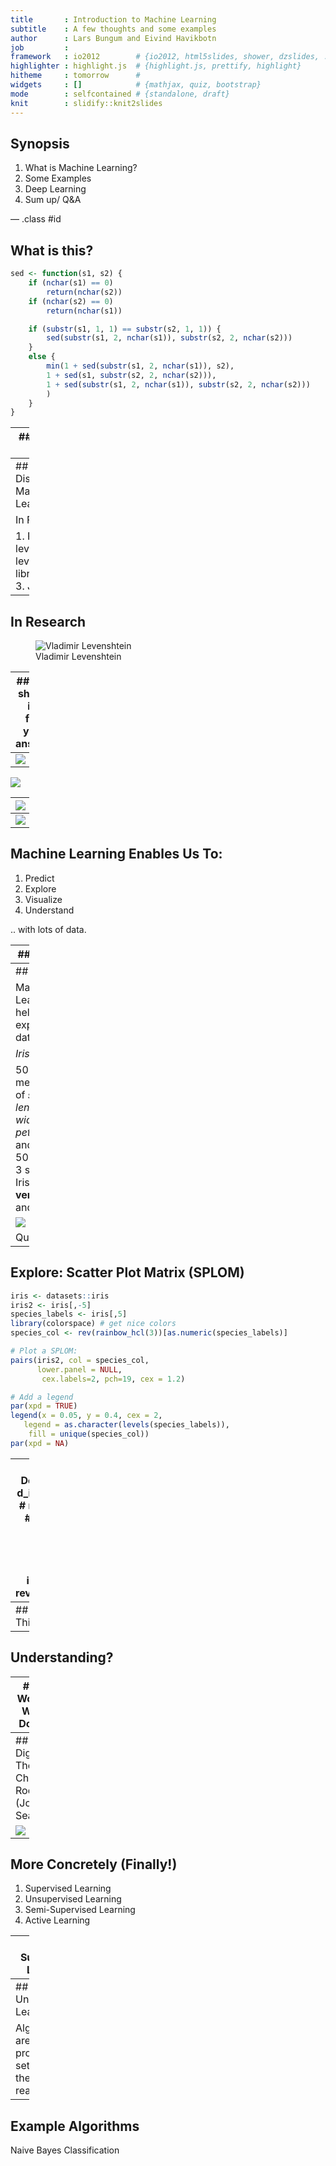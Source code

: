 ```yaml
---
title       : Introduction to Machine Learning
subtitle    : A few thoughts and some examples
author      : Lars Bungum and Eivind Havikbotn
job         : 
framework   : io2012        # {io2012, html5slides, shower, dzslides, ...}
highlighter : highlight.js  # {highlight.js, prettify, highlight}
hitheme     : tomorrow      # 
widgets     : []            # {mathjax, quiz, bootstrap}
mode        : selfcontained # {standalone, draft}
knit        : slidify::knit2slides
---
```


## Synopsis

1. What is Machine Learning? 
2. Some Examples
3. Deep Learning
4. Sum up/ Q&A

--- .class #id 

## What is this?


```r
sed <- function(s1, s2) {
    if (nchar(s1) == 0)
        return(nchar(s2))
    if (nchar(s2) == 0)
        return(nchar(s1))

    if (substr(s1, 1, 1) == substr(s2, 1, 1)) {
        sed(substr(s1, 2, nchar(s1)), substr(s2, 2, nchar(s2)))
    }
    else {
        min(1 + sed(substr(s1, 2, nchar(s1)), s2),
        1 + sed(s1, substr(s2, 2, nchar(s2))),
        1 + sed(substr(s1, 2, nchar(s1)), substr(s2, 2, nchar(s2)))
        )
    }
}
```

--- 
## Levenshtein Distance!

![Vladimir Levenshtein](vova.jpg)

```r

sed("lars", "lasse")
sed("lars", "lauritz")

```

---
## Levenshtein Distance = Machine Learning

In Frameworks:

1. Python: from leven import levenshtein
2. R: library(stringdist)
3. Java: weka 

---
## In Research

![Vladimir Levenshtein](levresearch.PNG)

---
## As you shout out in the forest, you are answered!

![](venn1.png)

---
![](venn2.jpg)

---
![](venn3.png)

---
![](venn4.png)

---
![](venn5.jpg)

---
## Machine Learning Enables Us To:

1. Predict
2. Explore
3. Visualize
4. Understand

.. with lots of data.

---
## Prediction

Prediction ranges from predicting classes, binary or multiclass, i.e., "should I stay or should I go" vs. "when should I go", if the potential times are discrete.  If they are continuous, we have a regression problem.

A lot (but not arbitrarily much!) context can be taken into account when making these predictions.

Example:
* Objective: "Predict the correct classification of this document."
* Input: "Frequencies of the words used in the document."
* Output: A class (eg., food, sports, finance, etc..)

---
## Exploration

Machine Learning can help us explore a dataset.

*Iris* dataset: 

50 measurements of *sepal length* and *width*, and *petal length* and *width* of 50 flowers of 3 species of Iris, **setosa**, **versicolor**, and **virginica**.

![](Begerblad.jpg)

Que?!

---
## Explore: Scatter Plot Matrix (SPLOM)
```r
iris <- datasets::iris
iris2 <- iris[,-5]
species_labels <- iris[,5]
library(colorspace) # get nice colors
species_col <- rev(rainbow_hcl(3))[as.numeric(species_labels)]
```
```r
# Plot a SPLOM:
pairs(iris2, col = species_col,
      lower.panel = NULL,
       cex.labels=2, pch=19, cex = 1.2)

# Add a legend
par(xpd = TRUE)
legend(x = 0.05, y = 0.4, cex = 2,
   legend = as.character(levels(species_labels)),
    fill = unique(species_col))
par(xpd = NA)
```

---
## Visualize: Dendrogram
``` r
d_iris <- dist(iris2) # method="man" # is a bit better
hc_iris <- hclust(d_iris, method = "complete")
iris_species <- rev(levels(iris[,5]))

library(dendextend)
dend <- as.dendrogram(hc_iris)
# order it the closest we can to the order of the observations:
dend <- rotate(dend, 1:150)

# Color the branches based on the clusters:
dend <- color_branches(dend, k=3) #, groupLabels=iris_species)

# Manually match the labels, as much as possible, to the real classification of the flowers:
labels_colors(dend) <-
   rainbow_hcl(3)[sort_levels_values(
      as.numeric(iris[,5])[order.dendrogram(dend)]
   )]

# We shall add the flower type to the labels:
labels(dend) <- paste(as.character(iris[,5])[order.dendrogram(dend)],
                           "(",labels(dend),")", 
                           sep = "")
# We hang the dendrogram a bit:
dend <- hang.dendrogram(dend,hang_height=0.1)
# reduce the size of the labels:
# dend <- assign_values_to_leaves_nodePar(dend, 0.5, "lab.cex")
dend <- set(dend, "labels_cex", 0.5)
# And plot:
par(mar = c(3,3,3,7))
plot(dend, 
     main = "Clustered Iris data set
     (the labels give the true flower species)", 
     horiz =  TRUE,  nodePar = list(cex = .007))
legend("topleft", legend = iris_species, fill = rainbow_hcl(3))
```

---
## Or Possibly This?
```r
# Requires that the circlize package will be installed
par(mar = rep(0,4))
circlize_dendrogram(dend)
```

---
## Understanding?



---
## Why Would We Want To Do This?!

McKinsey Global Institute (2011) predicted the importance of Big Data/Data Science/Machine Learning:
http://www.mckinsey.com/business-functions/digital-mckinsey/our-insights/big-data-the-next-frontier-for-innovation

> The McKinsey Global Institute argues that data analytics is emerging at the forefront as the competitive advantage of any business, driving productivity, growth and innovation. 

A human being can not read thens of thousands of document per day, let alone per hour, minute or second.  Computers can! (Or can they?!)

---
## Digression: The Chinese Room (John Searle)

![](chineseroom.jpg)


---
## More Concretely (Finally!)

1. Supervised Learning
2. Unsupervised Learning
3. Semi-Supervised Learning
4. Active Learning

---
## Supervised Learning

Supervision means that the algorithms are instructed.

Example:
Objective: Determine the spamicity of emails.
Input: A corpus of emails tagged as spam and ham. 
Output: Spam/Ham

The computerized model learns *weights* that are multiplied with *features* generated from emails to determine their status. Thus, the model can be applied to novel (new) data.

---
## Unsupervised Learning

Algorithms are not provided a set of goals they are to reach.

-- 
## Example Algorithms

Naive Bayes Classification
